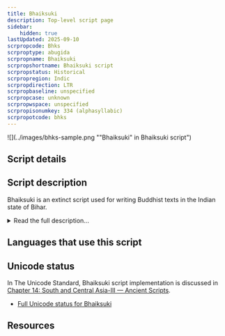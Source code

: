 ```yaml
---
title: Bhaiksuki
description: Top-level script page
sidebar:
    hidden: true
lastUpdated: 2025-09-10
scrpropcode: Bhks
scrproptype: abugida
scrpropname: Bhaiksuki
scrpropshortname: Bhaiksuki script
scrpropstatus: Historical
scrpropregion: Indic
scrpropdirection: LTR
scrpropbaseline: unspecified
scrpropcase: unknown
scrpropwspace: unspecified
scrpropisonumkey: 334 (alphasyllabic)
scrpropotcode: bhks
---
```



![](../images/bhks-sample.png ""Bhaiksuki" in Bhaiksuki script")

## Script details

<ScriptDetails />

## Script description

Bhaiksuki is an extinct script used for writing Buddhist texts in the Indian state of Bihar.

<details>
<summary>Read the full description...</summary>It is also known as the Arrow-Headed script due to the shape of the letters, many of which are capped with one or more triangular “arrows”. Little is known about this script, but the [Arrow-Headed Script Project](https://www.uni-marburg.de/de/fb10/iksl/faecher/indologie/forschung/drittmittelprojekte/arrow-headed-script) at Philipps-Universität Marburg, Germany is working to change that.
</details>

## Languages that use this script

<WsList script='Bhks' wsMax='5' />

## Unicode status

In The Unicode Standard, Bhaiksuki script implementation is discussed in [Chapter 14: South and Central Asia-III — Ancient Scripts](https://www.unicode.org/versions/latest/core-spec/chapter-14/#G40424).

- [Full Unicode status for Bhaiksuki](/scrlang/unicode/bhks-unicode)



## Resources

<ScriptResources detailSummary='seemore' />

